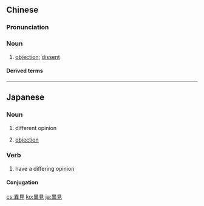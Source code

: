 {{also|异见}}
==Chinese==
{{zh-forms|s=异见}}

===Pronunciation===
{{zh-pron
|m=yìjiàn
|c=ji6 gin3
|cat=n
}}

===Noun===
{{zh-noun}}

# [[objection]]; [[dissent]]

====Derived terms====
{{zh-der|異見人士}}

----

==Japanese==
{{ja-kanjitab|い|けん|yomi=on}}

===Noun===
{{ja-noun|いけん}}

# different opinion
#: {{ja-usex|互いの異見を尊重する|たがい の いけん を そんちょう する|respect one another's opinions}}
# [[objection]]

===Verb===
{{ja-verb-suru|tr=trans|いけん}}

# have a differing opinion

====Conjugation====
{{ja-suru|いけん}}

[[cs:異見]]
[[ko:異見]]
[[ja:異見]]